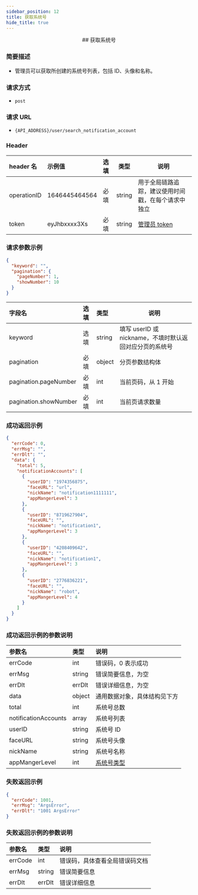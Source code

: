 ```yaml
---
sidebar_position: 12
title: 获取系统号
hide_title: true
---
```


<center>
## 获取系统号

</center>

### 简要描述

- 管理员可以获取所创建的系统号列表，包括 ID、头像和名称。

### 请求方式

- `post`

### 请求 URL

- `{API_ADDRESS}/user/search_notification_account`

### Header

| header 名   | 示例值        | 选填 | 类型   | 说明                         |
| :---------- | :------------ | :--- | ------ | ---------------------------- |
| operationID | 1646445464564 | 必填 | string | 用于全局链路追踪，建议使用时间戳，在每个请求中独立 |
| token       | eyJhbxxxx3Xs  | 必填 | string | [管理员 token](docs/restapi/apis/authenticationManagement/getAdminToken.mdx)                 |

### 请求参数示例

```json
{
  "keyword": "",
  "pagination": {
    "pageNumber": 1,
    "showNumber": 10
  }
}
```

| 字段名                | 选填 | 类型   | 说明                                                    |
| :-------------------- | :--- | :----- | ------------------------------------------------------- |
| keyword               | 选填 | string | 填写 userID 或 nickname，不填时默认返回对应分页的系统号 |
| pagination            | 必填 | object | 分页参数结构体                                          |
| pagination.pageNumber | 必填 | int    | 当前页码，从 1 开始                                     |
| pagination.showNumber | 必填 | int    | 当前页请求数量                                          |

### 成功返回示例

```json
{
  "errCode": 0,
  "errMsg": "",
  "errDlt": "",
  "data": {
    "total": 5,
    "notificationAccounts": [
      {
        "userID": "1974356875",
        "faceURL": "url",
        "nickName": "notification1111111",
        "appMangerLevel": 3
      },
      {
        "userID": "8719627904",
        "faceURL": "",
        "nickName": "notification1",
        "appMangerLevel": 3
      },
      {
        "userID": "4208409642",
        "faceURL": "",
        "nickName": "notification1",
        "appMangerLevel": 3
      },
      {
        "userID": "2776836221",
        "faceURL": "",
        "nickName": "robot",
        "appMangerLevel": 4
      }
    ]
  }
}
```

### 成功返回示例的参数说明

| 参数名               | 类型   | 说明                         |
| :------------------- | :----- | :--------------------------- |
| errCode              | int    | 错误码，0 表示成功            |
| errMsg               | string | 错误简要信息，为空    |
| errDlt               | errDlt | 错误详细信息，为空    |
| data                 | object | 通用数据对象，具体结构见下方 |
| total                | int    | 系统号总数               |
| notificationAccounts | array  | 系统号列表               |
| userID               | string | 系统号 ID                |
| faceURL              | string | 系统号头像               |
| nickName             | string | 系统号名称         |
| appMangerLevel | int | [系统号类型](docs/restapi/commonFields.mdx) |

### 失败返回示例

```json
{
  "errCode": 1001,
  "errMsg": "ArgsError",
  "errDlt": "1001 ArgsError"
}
```

### 失败返回示例的参数说明

| 参数名  | 类型   | 说明                          |
| :------ | :----- | :---------------------------- |
| errCode | int    | 错误码，具体查看全局错误码文档 |
| errMsg  | string | 错误简要信息                  |
| errDlt  | errDlt | 错误详细信息                  |
